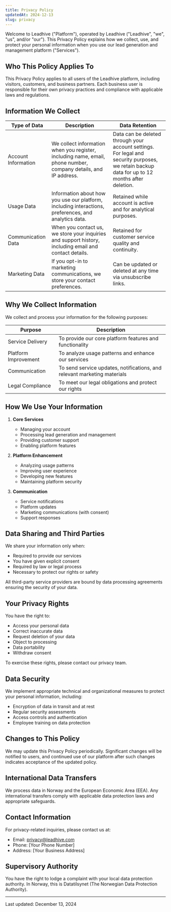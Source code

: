 ```yaml
---
title: Privacy Policy
updatedAt: 2024-12-13
slug: privacy
---
```


Welcome to Leadhive ("Platform"), operated by Leadhive ("Leadhive", "we", "us", and/or "our"). This Privacy Policy explains how we collect, use, and protect your personal information when you use our lead generation and management platform ("Services").

## Who This Policy Applies To

This Privacy Policy applies to all users of the Leadhive platform, including visitors, customers, and business partners. Each business user is responsible for their own privacy practices and compliance with applicable laws and regulations.

## Information We Collect

| Type of Data | Description | Data Retention |
| ------------ | ----------- | -------------- |
| Account Information | We collect information when you register, including name, email, phone number, company details, and IP address. | Data can be deleted through your account settings. For legal and security purposes, we retain backup data for up to 12 months after deletion. |
| Usage Data | Information about how you use our platform, including interactions, preferences, and analytics data. | Retained while account is active and for analytical purposes. |
| Communication Data | When you contact us, we store your inquiries and support history, including email and contact details. | Retained for customer service quality and continuity. |
| Marketing Data | If you opt-in to marketing communications, we store your contact preferences. | Can be updated or deleted at any time via unsubscribe links. |

## Why We Collect Information

We collect and process your information for the following purposes:

| Purpose | Description |
| ------- | ----------- |
| Service Delivery | To provide our core platform features and functionality |
| Platform Improvement | To analyze usage patterns and enhance our services |
| Communication | To send service updates, notifications, and relevant marketing materials |
| Legal Compliance | To meet our legal obligations and protect our rights |

## How We Use Your Information

1. **Core Services**
   - Managing your account
   - Processing lead generation and management
   - Providing customer support
   - Enabling platform features

2. **Platform Enhancement**
   - Analyzing usage patterns
   - Improving user experience
   - Developing new features
   - Maintaining platform security

3. **Communication**
   - Service notifications
   - Platform updates
   - Marketing communications (with consent)
   - Support responses

## Data Sharing and Third Parties

We share your information only when:
- Required to provide our services
- You have given explicit consent
- Required by law or legal process
- Necessary to protect our rights or safety

All third-party service providers are bound by data processing agreements ensuring the security of your data.

## Your Privacy Rights

You have the right to:
- Access your personal data
- Correct inaccurate data
- Request deletion of your data
- Object to processing
- Data portability
- Withdraw consent

To exercise these rights, please contact our privacy team.

## Data Security

We implement appropriate technical and organizational measures to protect your personal information, including:
- Encryption of data in transit and at rest
- Regular security assessments
- Access controls and authentication
- Employee training on data protection

## Changes to This Policy

We may update this Privacy Policy periodically. Significant changes will be notified to users, and continued use of our platform after such changes indicates acceptance of the updated policy.

## International Data Transfers

We process data in Norway and the European Economic Area (EEA). Any international transfers comply with applicable data protection laws and appropriate safeguards.

## Contact Information

For privacy-related inquiries, please contact us at:

- Email: privacy@leadhive.com
- Phone: [Your Phone Number]
- Address: [Your Business Address]

## Supervisory Authority

You have the right to lodge a complaint with your local data protection authority. In Norway, this is Datatilsynet (The Norwegian Data Protection Authority).

---

Last updated: December 13, 2024


